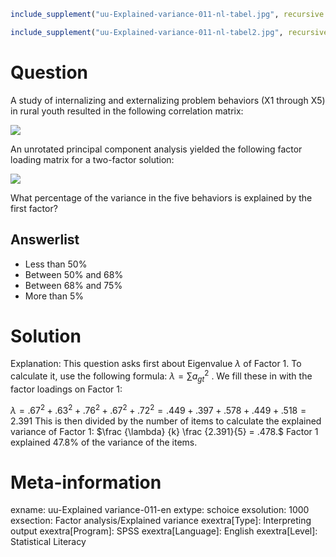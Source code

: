 ```r
include_supplement("uu-Explained-variance-011-nl-tabel.jpg", recursive = TRUE)
```

```r
include_supplement("uu-Explained-variance-011-nl-tabel2.jpg", recursive = TRUE)
```

Question
========
A study of internalizing and externalizing problem behaviors (X1 through X5) in rural youth resulted in the following correlation matrix: 

![](uu-Explained-variance-011-nl-tabel.jpg)

An unrotated principal component analysis yielded the following factor loading matrix for a two-factor solution:

![](uu-Explained-variance-011-nl-tabel2.jpg)

What percentage of the variance in the five behaviors is explained by the first factor?

Answerlist
----------
* Less than 50%
* Between 50% and 68%
* Between 68% and 75%
* More than 5%


Solution
========


Explanation: This question asks first about Eigenvalue 
$\lambda$ of Factor 1. To calculate it, use the following formula: $\lambda =  \sum a^2_{gt}$ . We fill these in with the factor loadings on Factor 1: 

$\lambda = .67^2 + .63^2 + .76^2 + .67^2 + .72^2 = .449+ .397 + .578 + .449 + .518 = 2.391$
This is then divided by the number of items to calculate the explained variance of Factor 1: $\frac {\lambda} {k} \frac {2.391}{5} = .478.$
Factor 1 explained 47.8% of the variance of the items.

Meta-information
================
exname: uu-Explained variance-011-en
extype: schoice
exsolution: 1000
exsection: Factor analysis/Explained variance
exextra[Type]: Interpreting output
exextra[Program]: SPSS
exextra[Language]: English
exextra[Level]: Statistical Literacy
